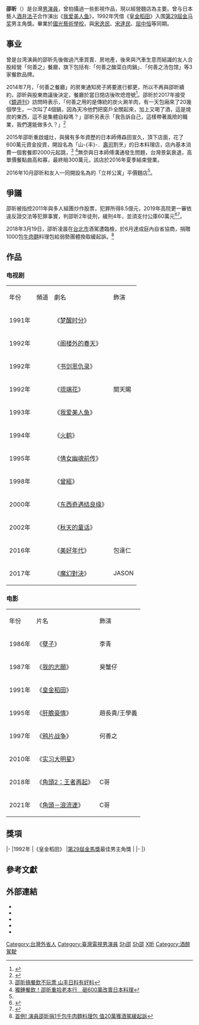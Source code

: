 {{Infobox person
| 姓名 = 邵昕
| 類型 = 男演員
| 圖片 = Replace this image male.svg
| 圖片尺寸 = 
| 圖片簡介 = 
| 羅馬拼音 = Shao Hsin
| 國籍 = {{ROC}}
| 出生日期 = {{birth_date_and _age|1967|08|29}}
| 出生地點 = {{TWN}}
| 職業 = [[演員|演員]]
| 語言 = [[國語|國語]]
| 教育程度 = [[高中畢業|高中畢業]]
| 出道作 = 
| 出道年份 = 
| 代表作 = 
| 活躍年代 = 1990年至2012
| 經紀公司 = 
| 網站 = {{Sinaweibo|1764014215}}<br>{{facebook|xaoxin}}
| 相關團體 = 
| 獎項 = 
| IMDb = 0398792
}}
'''邵昕'''（{{bd|1967年|8月29日|catIdx=Sh邵}}）是台灣[[男演員|男演員]]，曾拍攝過一些影視作品，現以經營麵店為主要。曾与日本藝人[[酒井法子|酒井法子]]合作演出《[[我爱美人鱼|我爱美人鱼]]》，1992年凭借《[[皇金稻田|皇金稻田]]》入围[[第29屆金马奖|第29屆金马奖]]男主角獎。畢業於[[國光藝術學校|國光藝術學校]]，與[[宋逸民|宋逸民]]、[[宋達民|宋達民]]、[[屈中恒|屈中恒]]等同期。

== 事业 ==
曾是台湾演員的邵昕先後做過汽車買賣、房地產，後來與汽車生意而結識的友人合股經營「何善之」餐廳，旗下包括有:「何善之酸菜白肉鍋」、「何善之汤包馆」等3家餐飲品牌。

2014年7月，「何善之餐廳」的房東通知房子將要進行都更，所以不再與邵昕續約，邵昕與股東商議後決定，餐廳於當日閉店後吹熄燈號<ref>{{cite news |title=房東不續租 邵昕投資火鍋店關門 |url=https://ent.ltn.com.tw/news/breakingnews/1045369 |accessdate=2020-12-16 |work=自由時報}}</ref>。邵昕於2017年接受《[[鏡週刊|鏡週刊]]》訪問時表示，「何善之用的是傳統的炭火涮羊肉，有一天包廂來了20幾個學生，一次叫了4個鍋，因為天冷他們把窗戶全關起來，加上又喝了酒，這是燒炭的東西，這不是集體自殺嗎？」邵昕另表示「我告訴自己，這樣帶著風險的職業，我們還能做多久？」<ref name="鏡週刊">{{cite news |author1=邱莞仁 |title=浮誇帝邵昕再戰　賣熟悉老味道　立祥公寓 |url=https://www.mirrormedia.mg/story/20170710bus001/ |accessdate=2020-12-16 |work=鏡週刊 |date=2017-07-10}}</ref>

2015年邵昕重啟爐灶，與擁有多年資歷的日本師傅森田宣久，頂下店面，花了600萬元資金投資，開設名為「山-{丰}-．[[壽司|壽司]]割烹」的日本料理店，店內基本消費一個套餐即2000元起跳，<ref>[http://www.chinatimes.com/realtimenews/20160624001335-260405 邵昕搞餐飲不玩票 山丰日料有好料]</ref> <ref>[http://www.setn.com/News.aspx?NewsID=114998 獨鍾餐飲！邵昕重拾老本行　砸600萬改賣日本料理]</ref>無奈與日本師傅溝通發生問題，台灣景氣衰退，高單價餐點曲高和寡，最終賠300萬元，該店於2016年夏季結束營業。

2016年10月邵昕和友人一同開設名為的「立祥公寓」平價麵店<ref name="鏡週刊"/>。

== 爭議 ==
邵昕被指控2011年與多人組團炒作股票，犯罪所得8.5億元，2019年高院更一審依違反證交法等犯罪事實，判邵昕2年徒刑，緩刑4年，並須支付公庫60萬元<ref>{{cite news |author1=劉世怡 |title=碩天炒股案更一審 藝人邵昕緩刑陶煥五10年徒刑 |url=https://www.cna.com.tw/news/asoc/201908210109.aspx |accessdate=2020-12-16 |agency=中央通訊社 |date=2019-08-21}}</ref><ref>{{cite news |author1=丁牧群 |title=藝人邵昕GG了！　涉炒股助削8.5億遭加重改判2年 |url=https://tw.appledaily.com/entertainment/20190821/QULDBCQ3PS2FXCKDXIT4WAUE5Y/ |accessdate=2020-12-16 |work=蘋果日報 |date=2019-08-21 |location=臺灣}}</ref>。

2018年3月19日，邵昕凌晨在[[台北市|台北市]]酒駕遭臨檢，於6月達成庭內自省協商，捐贈1000包[[台灣牛肉麵|牛肉麵]]料理包給弱勢團體換取緩起訴。<ref>[https://www.chinatimes.com/realtimenews/20180628001553-260402?chdtv 首例! 演員邵昕捐1千包牛肉麵料理包 值20萬獲酒駕緩起訴]</ref>

==作品==
===电视剧===
{|class="wikitable" 
|- align=center
|年份||頻道||劇名||飾演
|-
|1991年||||《[[梦醒时分|梦醒时分]]》||
|-
|1992年||||《[[阁楼外的春天|阁楼外的春天]]》||
|-
|1992年||||《[[书剑恩仇录|书剑恩仇录]]》||
|-
|1992年||||《[[琉璃花|琉璃花]]》|| 關天賜
|-
|1993年||||《[[我爱美人鱼|我爱美人鱼]]》|| 
|-
|1994年||||《[[火鹤|火鹤]]》||
|-
|1995年||||《[[倩女幽魂前传|倩女幽魂前传]]》||
|-
|1998年||||《[[曾經|曾經]]》||
|-
|2000年||||《[[东西奇遇结良缘|东西奇遇结良缘]]》||
|-
|2002年||||《[[秋天的童话|秋天的童话]]》||
|-
|2016年||||《[[美好年代_(電視劇)|美好年代]]》|| 包達仁
|-
|2017年||||《[[魔幻對決|魔幻對決]]》||JASON
|}

===电影===
{|class="wikitable" 
|- align=center
|年份||片名||飾演
|-
|1986年||《[[孽子|孽子]]》||李青
|-
|1987年||《[[我的志願|我的志願]]》||臭蟹仔
|-
|1991年||《[[皇金稻田|皇金稻田]]》||
|-
|1995年||《[[肝膽豪情|肝膽豪情]]》||趙長貴/王學義
|-
|1997年||《[[鸦片战争|鸦片战争]]》||何善之
|-
|2010年||《[[实习大明星|实习大明星]]》||
|-
|2018年||《[[角頭2：王者再起|角頭2：王者再起]]》||C哥
|-
|2021年||《[[角頭－浪流連|角頭－浪流連]]》||C哥
|}

== 獎項 ==
{{awards table}}
|-
|1992年
|《皇金稻田》
|[[第29屆金馬獎|第29屆金馬獎]]最佳男主角獎
|{{nom}}
|-
|}

== 參考文獻 ==
{{reflist}}

== 外部連結 ==
*{{Sinaweibo|1764014215}}
*{{facebook|xaoxin}}
*{{hkmdb name|12083}}
*{{douban people}}
*{{Mtime people|1008473}}

[[Category:台灣外省人|Category:台灣外省人]]
[[Category:臺灣電視男演員|Category:臺灣電視男演員]]
[[Category:臺灣電影男演員|Sh邵]]
[[Category:國立臺灣戲曲學院校友|Sh邵]]
[[Category:邵姓|X昕]]
[[Category:酒醉駕駛|Category:酒醉駕駛]]